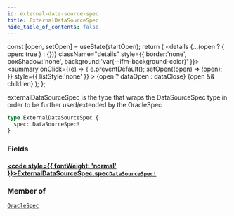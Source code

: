 ```yaml
---
id: external-data-source-spec
title: ExternalDataSourceSpec
hide_table_of_contents: false
---
```







  const [open, setOpen] = useState(startOpen);
  return (
    <details {...(open ? { open: true } : {})} className="details" style={{ border:'none', boxShadow:'none', background:'var(--ifm-background-color)' }}>
      <summary
        onClick={(e) => {
          e.preventDefault();
          setOpen((open) => !open);
        }}
        style={{ listStyle:'none' }}
      >
      {open ? dataOpen : dataClose}
      </summary>
      {open && children}
    </details>
  );
};




externalDataSourceSpec is the type that wraps the DataSourceSpec type in order to be further used/extended
by the OracleSpec


```graphql
type ExternalDataSourceSpec {
  spec: DataSourceSpec!
}
```


### Fields

#### [<code style={{ fontWeight: 'normal' }}>ExternalDataSourceSpec.<b>spec</b></code>](#)<Bullet />[`DataSourceSpec!`](/testnet/api/graphql/objects/data-source-spec) <Badge class="secondary" text="non-null"/> <Badge class="secondary" text="object"/>
> 
> 



### Member of

[`OracleSpec`](/testnet/api/graphql/objects/oracle-spec)  <Badge class="secondary" text="object"/>

